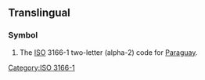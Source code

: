 {{also|py|.py|py-|py.}}

==Translingual==

===Symbol===
{{head|mul|symbol}}
# The [[ISO]] 3166-1 two-letter (alpha-2) code for [[Paraguay]].

[[Category:ISO 3166-1]]